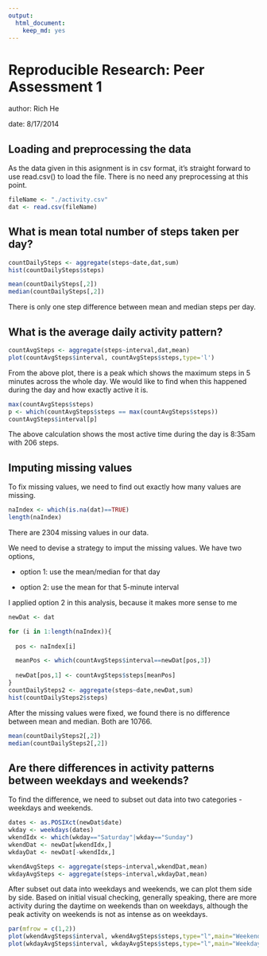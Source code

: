 ```yaml
---
output:
  html_document:
    keep_md: yes
---
```

# Reproducible Research: Peer Assessment 1

author: Rich He

date: 8/17/2014

## Loading and preprocessing the data
As the data given in this asignment is in csv format, it's straight forward to use read.csv() to load the file. There is no need any preprocessing at this point.
```r
fileName <- "./activity.csv"
dat <- read.csv(fileName)
```

## What is mean total number of steps taken per day?
```r
countDailySteps <- aggregate(steps~date,dat,sum)
hist(countDailySteps$steps)
```

```r
mean(countDailySteps[,2])
median(countDailySteps[,2])
```
There is only one step difference between mean and median steps per day.


## What is the average daily activity pattern?
```r
countAvgSteps <- aggregate(steps~interval,dat,mean)
plot(countAvgSteps$interval, countAvgSteps$steps,type='l')
```

From the above plot, there is a peak which shows the maximum steps in 5 minutes across the whole day. We would like to find when this happened during the day and how exactly active it is.
```r
max(countAvgSteps$steps)
p <- which(countAvgSteps$steps == max(countAvgSteps$steps))
countAvgSteps$interval[p]
```

The above calculation shows the most active time during the day is 8:35am with 206 steps. 

## Imputing missing values
To fix missing values, we need to find out exactly how many values are missing.
```r
naIndex <- which(is.na(dat)==TRUE)
length(naIndex)
```

There are 2304 missing values in our data.

We need to devise a strategy to imput the missing values. We have two options,

  + option 1: use the mean/median for that day

  + option 2: use the mean for that 5-minute interval

I applied option 2 in this analysis, because it makes more sense to me
```r
newDat <- dat

for (i in 1:length(naIndex)){
    
  pos <- naIndex[i]

  meanPos <- which(countAvgSteps$interval==newDat[pos,3])
  
  newDat[pos,1] <- countAvgSteps$steps[meanPos]  
}
countDailySteps2 <- aggregate(steps~date,newDat,sum)
hist(countDailySteps2$steps)
```

After the missing values were fixed, we found there is no difference between mean and median. Both are 10766. 
```r
mean(countDailySteps2[,2])
median(countDailySteps2[,2])
```

## Are there differences in activity patterns between weekdays and weekends?
To find the difference, we need to subset out data into two categories - weekdays and weekends.
```r
dates <- as.POSIXct(newDat$date)
wkday <- weekdays(dates)
wkendIdx <- which(wkday=="Saturday"|wkday=="Sunday")
wkendDat <- newDat[wkendIdx,]
wkdayDat <- newDat[-wkendIdx,]

wkendAvgSteps <- aggregate(steps~interval,wkendDat,mean)
wkdayAvgSteps <- aggregate(steps~interval,wkdayDat,mean)
```
After subset out data into weekdays and weekends, we can plot them side by side. Based on initial visual checking, generally speaking, there are more activity during the daytime on weekends than on weekdays, although the peak activity on weekends is not as intense as on weekdays.
```r
par(mfrow = c(1,2))
plot(wkendAvgSteps$interval, wkendAvgSteps$steps,type="l",main="Weekend",ylim=range(1:250))
plot(wkdayAvgSteps$interval, wkdayAvgSteps$steps,type="l",main="Weekday",ylim=range(1:250))
```